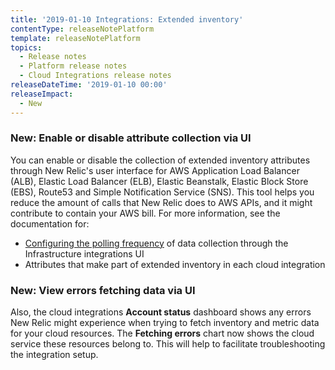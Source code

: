 ```yaml
---
title: '2019-01-10 Integrations: Extended inventory'
contentType: releaseNotePlatform
template: releaseNotePlatform
topics:
  - Release notes
  - Platform release notes
  - Cloud Integrations release notes
releaseDateTime: '2019-01-10 00:00'
releaseImpact:
  - New
---
```


### New: Enable or disable attribute collection via UI

You can enable or disable the collection of extended inventory attributes through New Relic's user interface for AWS Application Load Balancer (ALB), Elastic Load Balancer (ELB), Elastic Beanstalk, Elastic Block Store (EBS), Route53 and Simple Notification Service (SNS). This tool helps you reduce the amount of calls that New Relic does to AWS APIs, and it might contribute to contain your AWS bill. For more information, see the documentation for:

* [Configuring the polling frequency](/docs/integrations/new-relic-integrations/getting-started/configure-polling-frequency-data-collection-cloud-integrations) of data collection through the Infrastructure integrations UI
* Attributes that make part of extended inventory in each cloud integration

### New: View errors fetching data via UI

Also, the cloud integrations **Account status** dashboard shows any errors New Relic might experience when trying to fetch inventory and metric data for your cloud resources. The **Fetching errors** chart now shows the cloud service these resources belong to. This will help to facilitate troubleshooting the integration setup.
